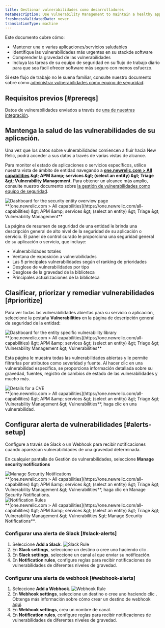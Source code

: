 ```yaml
---
title: Gestionar vulnerabilidades como desarrolladores
metaDescription: Use Vulnerability Management to maintain a healthy application and remediate vulnerabilities as a developer.
freshnessValidatedDate: never
translationType: machine
---
```


Este documento cubre cómo:

* Mantener una o varias aplicaciones/servicios saludables
* Identifique las vulnerabilidades más urgentes en su stackde software
* Comprender la gravedad de las vulnerabilidades
* Incluya las tareas de su equipo de seguridad en su flujo de trabajo diario para que sea fácil ofrecer software más seguro con menos esfuerzo.

Si este flujo de trabajo no le suena familiar, consulte nuestro documento sobre cómo [administrar vulnerabilidades como equipo de seguridad](/docs/vulnerability-management/security-workflow).

## Requisitos previos [#prereqs]

Datos de vulnerabilidades enviados a través de [una de nuestras integración](/docs/vulnerability-management/integrations/overview).

## Mantenga la salud de las vulnerabilidades de su aplicación.

Una vez que los datos sobre vulnerabilidades comiencen a fluir hacia New Relic, podrá acceder a sus datos a través de varias vistas de alcance.

Para monitor el estado de aplicaciones o servicios específicos, utilice nuestra vista de ámbito de entidad navegando a <DNT>**[one.newrelic.com &gt; All capabilities](https://one.newrelic.com/all-capabilities) &amp;gt; APM &amp;amp; services &amp;gt; (select an entity) &amp;gt; Triage &amp;gt; Vulnerability Management**</DNT>. Para obtener un alcance más amplio, consulte nuestro documento sobre [la gestión de vulnerabilidades como equipo de seguridad](/docs/vulnerability-management/security-workflow).

<img title="Entity overview" alt="Dashboard for the security entity overview page" src="/images/security_screenshot-entity_security-overview.webp" />

<figcaption>
  <DNT>
    **[one.newrelic.com &gt; All capabilities](https://one.newrelic.com/all-capabilities) &amp;gt; APM &amp;amp; services &amp;gt; (select an entity) &amp;gt; Triage &amp;gt; Vulnerability Management**
  </DNT>
</figcaption>

La página de resumen de seguridad de una entidad le brinda una descripción general de alto nivel de la seguridad de su aplicación o servicio. El panel de control curado le proporciona una seguridad general de su aplicación o servicio, que incluye:

* Vulnerabilidades totales
* Ventana de exposición a vulnerabilidades
* Las 5 principales vulnerabilidades según el ranking de prioridades
* Desglose de vulnerabilidades por tipo
* Desglose de la gravedad de la biblioteca
* Principales actualizaciones de la biblioteca

## Clasificar, priorizar y remediar vulnerabilidades [#prioritize]

Para ver todas las vulnerabilidades abiertas para su servicio o aplicación, seleccione la pestaña <DNT>**Vulnerabilities**</DNT> en la página de descripción general de seguridad de la entidad:

<img title="Vulnerability library" alt="Dashboard for the entity specific vulnerability library" src="/images/vulnLibrary.webp" />

<figcaption>
  <DNT>
    **[one.newrelic.com &gt; All capabilities](https://one.newrelic.com/all-capabilities) &amp;gt; APM &amp;amp; services &amp;gt; (select an entity) &amp;gt; Triage &amp;gt; Vulnerability Management &amp;gt; Vulnerabilities**
  </DNT>
</figcaption>

Esta página le muestra todas las vulnerabilidades abiertas y le permite filtrarlas por atributos como severidad y fuente. Al hacer clic en una vulnerabilidad específica, se proporciona información detallada sobre su gravedad, fuentes, registro de cambios de estado de las vulnerabilidades y mucho más.

<img title="CVE Detail" alt="Details for a CVE" src="/images/cve-detail.webp" />

<figcaption>
  <DNT>**[one.newrelic.com &gt; All capabilities](https://one.newrelic.com/all-capabilities) &amp;gt; APM &amp;amp; services &amp;gt; (select an entity) &amp;gt; Triage &amp;gt; Vulnerability Management &amp;gt; Vulnerabilities**</DNT>, haga clic en una vulnerabilidad.
</figcaption>

## Configurar alerta de vulnerabilidades [#alerts-setup]

Configure <InlinePopover type="alerts" />a través de Slack o un Webhook para recibir notificaciones cuando aparezcan vulnerabilidades de una gravedad determinada.

En cualquier pantalla de Gestión de vulnerabilidades, seleccione <DNT>**Manage security notifications**</DNT>

<img title="Manage Security Notifications" alt="Manage Security Notifications" src="/images/security_screenshot-manage-notifications.webp" />

<figcaption>
  <DNT>**[one.newrelic.com &gt; All capabilities](https://one.newrelic.com/all-capabilities) &amp;gt; APM &amp;amp; services &amp;gt; (select an entity) &amp;gt; Triage &amp;gt; Vulnerability Management &amp;gt; Vulnerabilities**</DNT>, haga clic en Manage Security Notifications.
</figcaption>

<img title="Notification Rules" alt="Notification Rules" src="/images/security_screenshot-notification-rules.webp" />

<figcaption>
  <DNT>**[one.newrelic.com &gt; All capabilities](https://one.newrelic.com/all-capabilities) &amp;gt; APM &amp;amp; services &amp;gt; (select an entity) &amp;gt; Triage &amp;gt; Vulnerability Management &amp;gt; Vulnerabilities &amp;gt; Manage Security Notifications**</DNT>.
</figcaption>

### Configurar una alerta de Slack [#slack-alerts]

1. Seleccione <DNT>**Add a Slack**</DNT>.
   <img title="Slack Rule" alt="Slack Rule" src="/images/security_screenshot-slack-rule.webp" />
2. En <DNT>**Slack settings**</DNT>, seleccione un destino o cree uno haciendo clic <Icon name="fe-plus-circle" />.
3. En <DNT>**Slack settings**</DNT>, seleccione un canal al que enviar su notificación.
4. En <DNT>**Notification rules**</DNT>, configure reglas para recibir notificaciones de vulnerabilidades de diferentes niveles de gravedad.

### Configurar una alerta de webhook [#webhook-alerts]

1. Seleccione <DNT>**Add a Webhook**</DNT>.
   <img title="Webhook Rule" alt="Webhook Rule" src="/images/security_screenshot-webhook-rule.webp" />
2. En <DNT>**Webhook settings**</DNT>, seleccione un destino o cree uno haciendo clic <Icon name="fe-plus-circle" />. Obtenga más información sobre cómo crear un destino de webhook [aquí](/docs/alerts-applied-intelligence/notifications/notification-integrations/#webhook).
3. En <DNT>**Webhook settings**</DNT>, crea un nombre de canal.
4. En <DNT>**Notification rules**</DNT>, configure reglas para recibir notificaciones de vulnerabilidades de diferentes niveles de gravedad.